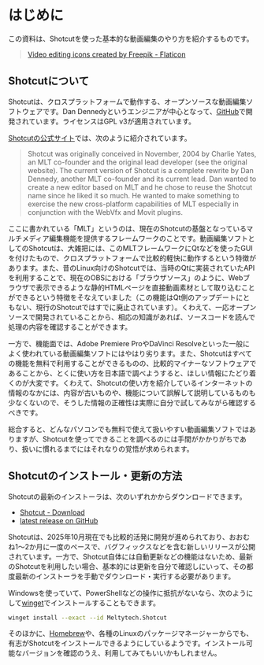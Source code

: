 # はじめに {.unnumbered}

この資料は、Shotcutを使った基本的な動画編集のやり方を紹介するものです。

> [Video editing icons created by Freepik - Flaticon](https://www.flaticon.com/free-icons/video-editing)

## Shotcutについて

Shotcutは、クロスプラットフォームで動作する、オープンソースな動画編集ソフトウェアです。Dan Dennedyというエンジニアが中心となって、[GitHub](https://github.com/mltframework/shotcut)で開発されています。ライセンスはGPL v3が適用されています。

[Shotcutの公式サイト](https://www.shotcut.org/)では、次のように紹介されています。

> Shotcut was originally conceived in November, 2004 by Charlie Yates, an MLT co-founder and the original lead developer (see the original website). The current version of Shotcut is a complete rewrite by Dan Dennedy, another MLT co-founder and its current lead. Dan wanted to create a new editor based on MLT and he chose to reuse the Shotcut name since he liked it so much. He wanted to make something to exercise the new cross-platform capabilities of MLT especially in conjunction with the WebVfx and Movit plugins.

ここに書かれている「MLT」というのは、現在のShotcutの基盤となっているマルチメディア編集機能を提供するフレームワークのことです。動画編集ソフトとしてのShotcutは、大雑把には、このMLTフレームワークにQtなどを使ったGUIを付けたもので、クロスプラットフォームで比較的軽快に動作するという特徴があります。また、昔のLinux向けのShotcutでは、当時のQtに実装されていたAPIを利用することで、現在のOBSにおける「ブラウザソース」のように、Webブラウザで表示できるような静的HTMLページを直接動画素材として取り込むことができるという特徴をそなえていました（この機能はQt側のアップデートにともない、現行のShotcutではすでに廃止されています）。くわえて、一応オープンソースで開発されていることから、相応の知識があれば、ソースコードを読んで処理の内容を確認することができます。

一方で、機能面では、Adobe Premiere ProやDaVinci Resolveといった一般によく使われている動画編集ソフトにはやはり劣ります。また、Shotcutはすべての機能を無料で利用することができるものの、比較的マイナーなソフトウェアであることから、とくに使い方を日本語で調べようすると、ほしい情報にたどり着くのが大変です。くわえて、Shotcutの使い方を紹介しているインターネットの情報のなかには、内容が古いものや、機能について誤解して説明しているものも少なくないので、そうした情報の正確性は実際に自分で試してみながら確認するべきです。

総合すると、どんなパソコンでも無料で使えて扱いやすい動画編集ソフトではありますが、Shotcutを使ってできることを調べるのには手間がかかりがちであり、扱いに慣れるまでにはそれなりの覚悟が求められます。

## Shotcutのインストール・更新の方法

Shotcutの最新のインストーラは、次のいずれかからダウンロードできます。

- [Shotcut - Download](https://www.shotcut.org/download/)
- [latest release on GitHub](https://github.com/mltframework/shotcut/releases/latest)

Shotcutは、2025年10月現在でも比較的活発に開発が進められており、おおむね1～2か月に一度のペースで、バグフィックスなどを含む新しいリリースが公開されています。一方で、Shotcut自体には自動更新などの機能はないため、最新のShotcutを利用したい場合、基本的には更新を自分で確認しにいって、その都度最新のインストーラを手動でダウンロード・実行する必要があります。

Windowsを使っていて、PowerShellなどの操作に抵抗がないなら、次のようにして[winget](https://learn.microsoft.com/ja-jp/windows/package-manager/winget/)でインストールすることもできます。

```sh
winget install --exact --id Meltytech.Shotcut
```

そのほかに、[Homebrew](https://formulae.brew.sh/cask/shotcut#default)や、各種のLinuxのパッケージマネージャーからでも、有志がShotcutをインストールできるようにしているようです。インストール可能なバージョンを確認のうえ、利用してみてもいいかもしれません。
